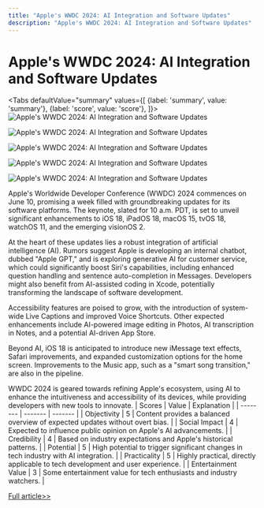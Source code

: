 ```yaml
---
title: "Apple's WWDC 2024: AI Integration and Software Updates"
description: "Apple's WWDC 2024: AI Integration and Software Updates"
---
```



# Apple's WWDC 2024: AI Integration and Software Updates


<Tabs
	defaultValue="summary"
	values={[
	{label: 'summary', value: 'summary'},
	{label: 'score', value: 'score'},
]}>
<TabItem value="summary">
<img
  src="https://image.informedainews.com/2024/06/06/AI-wV6-1717673902-0.jpg"
  alt="Apple's WWDC 2024: AI Integration and Software Updates"
/>

<img
  src="https://image.informedainews.com/2024/06/06/AI-ZL7-1717673902-1.jpg"
  alt="Apple's WWDC 2024: AI Integration and Software Updates"
/>

<img
  src="https://image.informedainews.com/2024/06/06/AI-cmh-1717673902-2.jpg"
  alt="Apple's WWDC 2024: AI Integration and Software Updates"
/>

<img
  src="https://image.informedainews.com/2024/06/06/AI-Cae-1717673902-3.jpg"
  alt="Apple's WWDC 2024: AI Integration and Software Updates"
/>

<img
  src="https://image.informedainews.com/2024/06/06/AI-eDq-1717673902-4.jpg"
  alt="Apple's WWDC 2024: AI Integration and Software Updates"
/>



Apple's Worldwide Developer Conference (WWDC) 2024 commences on June 10, promising a week filled with groundbreaking updates for its software platforms. The keynote, slated for 10 a.m. PDT, is set to unveil significant enhancements to iOS 18, iPadOS 18, macOS 15, tvOS 18, watchOS 11, and the emerging visionOS 2.

At the heart of these updates lies a robust integration of artificial intelligence (AI). Rumors suggest Apple is developing an internal chatbot, dubbed "Apple GPT," and is exploring generative AI for customer service, which could significantly boost Siri's capabilities, including enhanced question handling and sentence auto-completion in Messages. Developers might also benefit from AI-assisted coding in Xcode, potentially transforming the landscape of software development.

Accessibility features are poised to grow, with the introduction of system-wide Live Captions and improved Voice Shortcuts. Other expected enhancements include AI-powered image editing in Photos, AI transcription in Notes, and a potential AI-driven App Store.

Beyond AI, iOS 18 is anticipated to introduce new iMessage text effects, Safari improvements, and expanded customization options for the home screen. Improvements to the Music app, such as a "smart song transition," are also in the pipeline.

WWDC 2024 is geared towards refining Apple's ecosystem, using AI to enhance the intuitiveness and accessibility of its devices, while providing developers with new tools to innovate.
</TabItem>
<TabItem value="score">
	| Scores     | Value   | Explanation |
	| -------- | ------- | ------- |
	| Objectivity  | 5    | Content provides a balanced overview of expected updates without overt bias.    |
	| Social Impact | 4     | Expected to influence public opinion on Apple's AI advancements.    |
	| Credibility    | 4    | Based on industry expectations and Apple's historical patterns.    |
	| Potential    | 5    | High potential to trigger significant changes in tech industry with AI integration.    |
	| Practicality    | 5    | Highly practical, directly applicable to tech development and user experience.    |
	| Entertainment Value    | 3    | Some entertainment value for tech enthusiasts and industry watchers.    |
</TabItem>
</Tabs>

[Full article>>](https://appleinsider.com/articles/24/06/05/what-to-expect-from-wwdc-2024s-week-of-updates)
